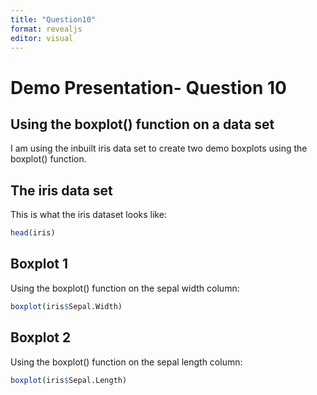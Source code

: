 ```yaml
---
title: "Question10"
format: revealjs
editor: visual
---
```


# Demo Presentation- Question 10

## Using the boxplot() function on a data set

I am using the inbuilt iris data set to create two demo boxplots using the boxplot() function.

## The iris data set

This is what the iris dataset looks like:

```r
head(iris)
```

## Boxplot 1

Using the boxplot() function on the sepal width column:

```r
boxplot(iris$Sepal.Width)
```

## Boxplot 2

Using the boxplot() function on the sepal length column:

```r
boxplot(iris$Sepal.Length)
```
